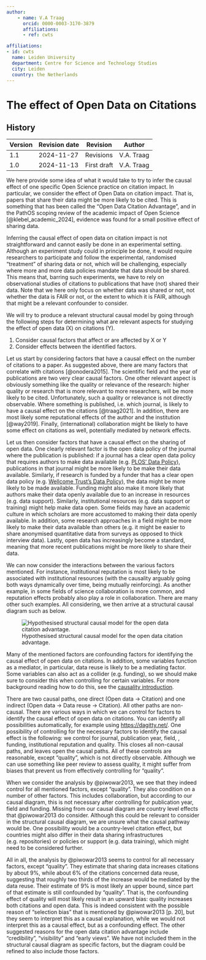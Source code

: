 ```yaml
---
author:
    - name: V.A Traag
      orcid: 0000-0003-3170-3879
      affiliations:
      - ref: cwts

affiliations:
- id: cwts
  name: Leiden University
  department: Centre for Science and Technology Studies
  city: Leiden
  country: the Netherlands
---
```


# The effect of Open Data on Citations {#open-data-citation-advantage .unnumbered}

::: {.callout collapse="true"}

## History

| Version | Revision date | Revision    | Author     |
|---------|---------------|-------------|------------|
| 1.1     | 2024-11-27    | Revisions   | V.A. Traag |
| 1.0     | 2024-11-13    | First draft | V.A. Traag |

:::

We here provide some idea of what it would take to try to infer the causal effect of one specific Open Science practice on citation impact. In particular, we consider the effect of Open Data on citation impact. That is, papers that share their data might be more likely to be cited. This is something that has been called the "Open Data Citation Advantage", and in the PathOS scoping review of the academic impact of Open Science [@klebel_academic_2024], evidence was found for a small positive effect of sharing data.

Inferring the causal effect of open data on citation impact is not straightforward and cannot easily be done in an experimental setting. Although an experiment study could in principle be done, it would require researchers to participate and follow the experimental, randomised "treatment" of sharing data or not, which will be challenging, especially where more and more data policies mandate that data should be shared. This means that, barring such experiments, we have to rely on observational studies of citations to publications that have (not) shared their data. Note that we here only focus on whether data was shared or not, not whether the data is FAIR or not, or the extent to which it is FAIR, although that might be a relevant confounder to consider.

We will try to produce a relevant structural causal model by going through the following steps for determining what are relevant aspects for studying the effect of open data (X) on citations (Y).

1.  Consider causal factors that affect or are affected by X or Y
2.  Consider effects between the identified factors.

Let us start by considering factors that have a causal effect on the number of citations to a paper. As suggested above, there are many factors that correlate with citations [@onodera2015]. The scientific field and the year of publications are two very clear causal factors. One other relevant aspect is obviously something like the quality or relevance of the research: higher quality or research that is more relevant to more researchers, will be more likely to be cited. Unfortunately, such a quality or relevance is not directly observable. Where something is published, i.e. which journal, is likely to have a causal effect on the citations [@traag2021]. In addition, there are most likely some reputational effects of the author and the institution [@way2019]. Finally, (international) collaboration might be likely to have some effect on citations as well, potentially mediated by network effects.

Let us then consider factors that have a causal effect on the sharing of open data. One clearly relevant factor is the open data policy of the journal where the publication is published: if a journal has a clear open data policy that requires authors to make data available (e.g. [PLOS’ Data Policy](https://journals.plos.org/plosone/s/data-availability)), publications in that journal might be more likely to be make their data available. Similarly, if research is funded by a funder that has a clear open data policy (e.g. [Wellcome Trust’s Data Policy](https://wellcome.org/grant-funding/guidance/policies-grant-conditions/data-software-materials-management-and-sharing-policy)), the data might be more likely to be made available. Funding might also make it more likely that authors make their data openly available due to an increase in resources (e.g. data support). Similarly, institutional resources (e.g. data support or training) might help make data open. Some fields may have an academic culture in which scholars are more accustomed to making their data openly available. In addition, some research approaches in a field might be more likely to make their data available than others (e.g. it might be easier to share anonymised quantitative data from surveys as opposed to thick interview data). Lastly, open data has increasingly become a standard, meaning that more recent publications might be more likely to share their data.

We can now consider the interactions between the various factors mentioned. For instance, institutional reputation is most likely to be associated with institutional resources (with the causality arguably going both ways dynamically over time, being mutually reinforcing). As another example, in some fields of science collaboration is more common, and reputation effects probably also play a role in collaboration. There are many other such examples. All considering, we then arrive at a structural causal diagram such as below.

![Hypothesised structural causal model for the open data citation advantage.](figures/ODCA_model.png){#fig-ODCA-model}

Many of the mentioned factors are confounding factors for identifying the causal effect of open data on citations. In addition, some variables function as a mediator, in particular, data reuse is likely to be a mediating factor. Some variables can also act as a collider (e.g. funding), so we should make sure to consider this when controlling for certain variables. For more background reading how to do this, see the [causality introduction](https://intro-causality).

There are two causal paths, one direct (Open data $\rightarrow$ Citation) and one indirect (Open data $\rightarrow$ Data reuse $\rightarrow$ Citation). All other paths are non-causal. There are various ways in which we can control for factors to identify the causal effect of open data on citations. You can identify all possibilities automatically, for example using <https://dagitty.net/>. One possibility of controlling for the necessary factors to identify the causal effect is the following: we control for journal, publication year, field, , funding, institutional reputation and quality. This closes all non-causal paths, and leaves open the causal paths. All of these controls are reasonable, except "quality", which is not directly observable. Although we can use something like peer review to assess quality, it might suffer from biases that prevent us from effectively controlling for "quality".

When we consider the analysis by @piwowar2013, we see that they indeed control for all mentioned factors, except "quality". They also condition on a number of other factors. This includes collaboration, but according to our causal diagram, this is not necessary after controlling for publication year, field and funding. Missing from our causal diagram are country level effects that @piwowar2013 do consider. Although this could be relevant to consider in the structural causal diagram, we are unsure what the causal pathway would be. One possibility would be a country-level citation effect, but countries might also differ in their data sharing infrastructures (e.g. repositories) or policies or support (e.g. data training), which might need to be considered further.

All in all, the analysis by @piwowar2013 seems to control for all necessary factors, except "quality". They estimate that sharing data increases citations by about 9%, while about 6% of the citations concerned data reuse, suggesting that roughly two thirds of the increase would be mediated by the data reuse. Their estimate of 9% is most likely an upper bound, since part of that estimate is still confounded by "quality". That is, the confounding effect of quality will most likely result in an upward bias: quality increases both citations and open data. This is indeed consistent with the possible reason of "selection bias" that is mentioned by @piwowar2013 [p. 20], but they seem to interpret this as a causal explanation, while we would not interpret this as a causal effect, but as a confounding effect. The other suggested reasons for the open data citation advantage include "credibility", "visibility" and "early views". We have not included them in the structural causal diagram as specific factors, but the diagram could be refined to also include those factors.